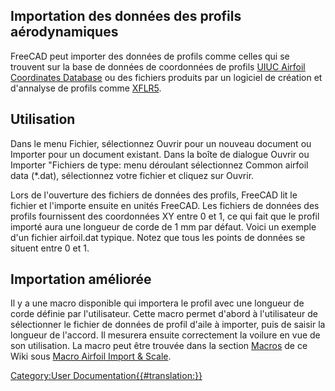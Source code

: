 <languages/>
<span id="Importing_Airfoil_Data"></span>
== Importation des données des profils aérodynamiques ==

FreeCAD peut importer des données de profils comme celles qui se trouvent sur la base de données de coordonnées de profils [http://m-selig.ae.illinois.edu/ads/coord_database.html UIUC Airfoil Coordinates Database] ou des fichiers produits par un logiciel de création et d'annalyse de profils comme [http://www.xflr5.com/xflr5.htm XFLR5].

<span id="How_To"></span>
== Utilisation ==

Dans le menu Fichier, sélectionnez Ouvrir pour un nouveau document ou Importer pour un document existant. Dans la boîte de dialogue Ouvrir ou Importer "Fichiers de type: menu déroulant sélectionnez Common airfoil data (*.dat), sélectionnez votre fichier et cliquez sur Ouvrir. 

Lors de l'ouverture des fichiers de données des profils, FreeCAD lit le fichier et l'importe ensuite en unités FreeCAD. Les fichiers de données des profils fournissent des coordonnées XY entre 0 et 1, ce qui fait que le profil importé aura une longueur de corde de 1 mm par défaut. Voici un exemple d'un fichier airfoil.dat typique. Notez que tous les points de données se situent entre 0 et 1.  
{{Code|code=
AG35
     0.999998    0.002490
     0.994759    0.003346
     0.985091    0.004927
     0.973580    0.006810
     0.961032    0.008862
     0.948054    0.010984
     0.934900    0.013135

~ ~ ~ ~ ~ ~ ~ ~

     0.947640   -0.000001
     0.960660   -0.000001
     0.973282    0.000000
     0.984898    0.000000
     0.994724   -0.000001
     1.000001    0.000000
}}
<span id="Enhanced_Import"></span>
== Importation améliorée ==

Il y a une macro disponible qui importera le profil avec une longueur de corde définie par l'utilisateur. Cette macro permet d'abord à l'utilisateur de sélectionner le fichier de données de profil d'aile à importer, puis de saisir la longueur de l'accord. Il mesurera ensuite correctement la voilure en vue de son utilisation. La macro peut être trouvée dans la section [[Macros recipes/fr|Macros]] de ce Wiki sous [[Macro Airfoil Import & Scale/fr|Macro Airfoil Import & Scale]].


[[Category:User Documentation{{#translation:}}]]



{{clear}}